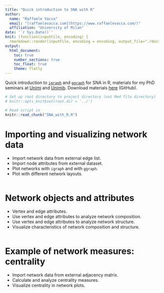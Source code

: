 ```yaml
---
title: "Quick introduction to SNA with R"
author: 
  name: "Raffaele Vacca"
  email: "[raffaelevacca.com](https://www.raffaelevacca.com/)"
  affiliation: "University of Milan"
date: '`r Sys.Date()`'
knit: (function(inputFile, encoding) {
  rmarkdown::render(inputFile, encoding = encoding, output_file="./docs/index.html") })
output: 
  html_document:
    toc: true
    number_sections: true
    toc_float: true
    theme: flatly
---
```


Quick introduction to [`igraph`](https://igraph.org/r/) and [`ggraph`](https://ggraph.data-imaginist.com/) for SNA in R, materials for my PhD seminars at [Unimi](https://www.nasp.eu/training/phd-programmes/esls.html) and [Unimib](https://en.unimib.it/education/doctoral-research-phd-programmes/phd-programmes/urbeur-%E2%80%93-urban-studies). Download materials [here](https://github.com/raffaelevacca/Intro-SNA-with-R) (GitHub).

```r
# Set up root directory to project directory (not Rmd file directory)
# knitr::opts_knit$set(root.dir = '../')
```

```r
# Read script in
knitr::read_chunk("SNA_with_R.R")
```

# Importing and visualizing network data

* Import network data from external edge list.
* Import node attributes from external dataset.
* Plot networks with `igraph` and with `ggraph`.
* Plot with different network layouts.

```r
```

# Network objects and attributes 

* Vertex and edge attributes.
* Use vertex and edge attributes to analyze network composition.
* Use vertex and edge attributes to analyze network structure.
* Visualize characteristics of network composition and structure.

```r
```

# Example of network measures: centrality

* Import network data from external adjacency matrix.
* Calculate and analyze centrality measures.
* Visualize centrality in network plots.

```r
```
